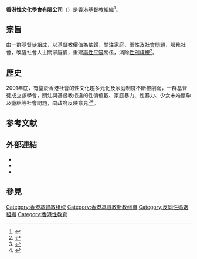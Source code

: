 {{Infobox Non-profit
| Non-profit_name = 香港性文化學會
| Non-profit_logo = HKSCS.jpg
| Non-profit_type = [[非政府組織|非政府組織]]
| founded_date = 2001年
| founder = 
| location = [[香港|香港]][[九龍|九龍]][[長沙灣道|長沙灣道]]202-204號瑞星商業大廈3C
| key_people =  
| area_served =  
| focus =  
| method = 
| revenue =  
| num_employees =  
| Non-profit_slogan = 
| homepage = http://www.scs.org.hk
}}
'''香港性文化學會有限公司'''（{{lang-en|Hong Kong Sex Culture Society Limited}}）是[[香港|香港]][[基督教|基督教]]組織<ref>{{cite news|author=<!--Staff writer(s); no by-line.-->|title=性文化學會創會五週年 持守使命 守望香港性文化|url=http://www.gospelherald.com.hk/news/min_1137.htm|newspaper=基督日報|date=2007-01-29}}</ref>。

== 宗旨 ==
由一群[[基督徒|基督徒]]組成，以基督教價值為依歸，關注家庭、兩性及[[社會問題|社會問題]]，服務社會，喚醒社會人士關家庭價，重建[[兩性平等|兩性平等]]關係，消除[[性別歧視|性別歧視]]<ref>{{Cite web|title=【異象使命】|url=http://www.sexculture.org.hk/society/index.php|publisher=香港性文化學會}}</ref>。

== 歷史 ==
2001年底，有鍳於香港社會的性文化趨多元化及家庭制度不斷被削弱，一群基督徒成立該學會，關注與基督教相違的性價值觀、家庭暴力、性暴力、少女未婚懷孕及墮胎等社會問題，向政府反映意見<ref>{{Cite web|title=明光社　香港性文化学会就政府建议同性同居者纳入《家庭暴力条例》立场书|url=https://christiantimes.org.hk/Common/Reader/News/ShowNews.jsp?Nid=51146&Pid=6&Version=0&Cid=150&Charset=big5_hkscs|author1=明光社|author2=香港性文化學會|publisher=時代論壇|date=2009-01-15}}</ref><ref name="legco">{{Cite web|title=《2003年博彩稅(修訂)條例草案》委員會 (會議議程) 2003年6月10日|url=http://www.legco.gov.hk/yr02-03/chinese/bc/bc59/agenda/bc590610.htm|publisher=中華人民共和國香港特別行政區立法會|date=2003-06-10}}</ref>。

== 参考文献 ==
{{Reflist}}

== 外部連結 ==
*{{官方網站}}
*{{youtube|user=HKSCS2001}}
*{{facebook}}

== 參見 ==

[[Category:香港基督教组织|Category:香港基督教组织]]
[[Category:香港基督教新教组織|Category:香港基督教新教组織]]
[[Category:反同性婚姻組織|Category:反同性婚姻組織]]
[[Category:香港性教育|Category:香港性教育]]
{{基督教小作品}}
